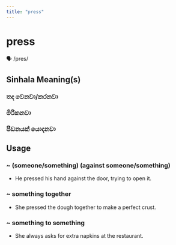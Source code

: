 ```yaml
---
title: "press"
---
```


# press

🗣️ /pres/

## Sinhala Meaning(s)

### තද වෙනවා/කරනවා
### මිරිකනවා
### පීඩනයක් යොදනවා

## Usage

### ~ (someone/something) (against someone/something)

- He pressed his hand against the door, trying to open it.


### ~ something together

- She pressed the dough together to make a perfect crust. 



### ~ something to something

- She always asks for extra napkins at the restaurant.

